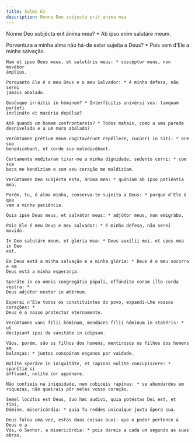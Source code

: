 ```yaml
---
title: Salmo 61
description: Nonne Deo subjecta erit anima mea
---
```


<div class="side-by-side not-content">

Nonne Deo subjécta erit ánima mea? * Ab ipso enim salutáre meum.

  <span>
    Porventura a minha alma não há-de estar sujeita a Deus? * Pois vem d’Ele a
    minha salvação.

    Nam et ipse Deus meus, et salutáris meus: * suscéptor meus, non movébor
    ámplius.

    Porquanto Ele é o meu Deus e o meu Salvador: * é minha defesa, não serei
    jamais abalado.

    Quoúsque irrúitis in hóminem? * Interfícitis univérsi vos: tamquam paríeti
    inclináto et macériæ depúlsæ?

    Até quando um homem confrontareis? * Todos matais, como a uma parede
    desnivelada e a um muro abalado?

    Verúmtamen prétium meum cogitavérunt repéllere, cucúrri in siti: * ore suo
    benedicébant, et corde suo maledicébant.

    Certamente meditaram tirar-me a minha dignidade, sedento corri: * com sua
    boca me bendiziam e com seu coração me maldiziam.

    Verúmtamen Deo subjécta esto, ánima mea: * quóniam ab ipso patiéntia mea.

    Porém, tu, ó alma minha, conserva-te sujeita a Deus: * porque d’Ele é que
    vem a minha paciência.

    Quia ipse Deus meus, et salvátor meus: * adjútor meus, non emigrábo.

    Pois Ele é meu Deus e meu salvador: * é minha defesa, não serei movido.

    In Deo salutáre meum, et glória mea: * Deus auxílii mei, et spes mea in Deo
    est.

    Em Deus está a minha salvação e a minha glória: * Deus é o meu socorro e em
    Deus está a minha esperança.

    Speráte in eo omnis congregátio pópuli, effúndite coram illo corda vestra: *
    Deus adjútor noster in ætérnum.

    Esperai n’Ele todos os constituintes do povo, expandi-Lhe vossos corações: *
    Deus é o nosso protector eternamente.

    Verúmtamen vani fílii hóminum, mendáces fílii hóminum in statéris: * ut
    decípiant ipsi de vanitáte in idípsum.

    Vãos, porém, são os filhos dos homens, mentirosos os filhos dos homens em
    balanças: * juntos conspiram enganos por vaidade.

    Nolíte speráre in iniquitáte, et rapínas nolíte concupíscere: * spanítiæ si
    áffluant, nolíte cor appónere.

    Não confieis na iniquidade, nem cobiceis rapinas: * se abundardes em
    riquezas, não queirais pôr nelas vosso coração.

    Semel locútus est Deus, duo hæc audívi, quia potéstas Dei est, et tibi,
    Dómine, misericórdia: * quia Tu reddes unicuíque juxta ópera sua.

    Deus falou uma vez, estas duas coisas ouvi: que o poder pertence a Deus e a
    Vós, ó Senhor, a misericórdia: * pois dareis a cada um segundo as suas
    obras.

</div>
